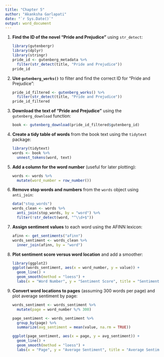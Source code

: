 ```yaml
---
title: "Chapter 5"
author: "Akanksha Garlapati" 
date: "`r Sys.Date()`" 
output: word_document 
---
```


1.  **Find the ID of the novel "Pride and Prejudice"** using `str_detect`:

    ```r
    library(gutenbergr)
    library(dplyr)
    library(stringr)
    pride_id <- gutenberg_metadata %>%
      filter(str_detect(title, "Pride and Prejudice"))
    pride_id
    ```

2.  **Use `gutenberg_works()`** to filter and find the correct ID for "Pride and Prejudice":

    ```r
    pride_id_filtered <- gutenberg_works() %>%
      filter(str_detect(title, "Pride and Prejudice"))
    pride_id_filtered
    ```

3.  **Download the text of "Pride and Prejudice"** using the `gutenberg_download` function:

    ```r
    book <- gutenberg_download(pride_id_filtered$gutenberg_id)
    ```

4.  **Create a tidy table of words** from the book text using the `tidytext` package:

    ```r
    library(tidytext)
    words <- book %>%
      unnest_tokens(word, text)
    ```

5.  **Add a column for the word number** (useful for later plotting):

    ```r
    words <- words %>%
      mutate(word_number = row_number())
    ```

6.  **Remove stop words and numbers** from the `words` object using `anti_join`:

    ```r
    data("stop_words")
    words_clean <- words %>%
      anti_join(stop_words, by = "word") %>%
      filter(!str_detect(word, "^\\d+$"))
    ```

7.  **Assign sentiment values** to each word using the AFINN lexicon:

    ```r
    afinn <- get_sentiments("afinn")
    words_sentiment <- words_clean %>%
      inner_join(afinn, by = "word")
    ```

8.  **Plot sentiment score versus word location** and add a smoother:

    ```r
    library(ggplot2)
    ggplot(words_sentiment, aes(x = word_number, y = value)) +
      geom_line() +
      geom_smooth(method = "loess") +
      labs(x = "Word Number", y = "Sentiment Score", title = "Sentiment Score vs Location")
    ```

9.  **Convert word locations to pages** (assuming 300 words per page) and plot average sentiment by page:

    ```r
    words_sentiment <- words_sentiment %>%
      mutate(page = word_number %/% 300)

    page_sentiment <- words_sentiment %>%
      group_by(page) %>%
      summarize(avg_sentiment = mean(value, na.rm = TRUE))

    ggplot(page_sentiment, aes(x = page, y = avg_sentiment)) +
      geom_line() +
      geom_smooth(method = "loess") +
      labs(x = "Page", y = "Average Sentiment", title = "Average Sentiment by Page")
    ```
